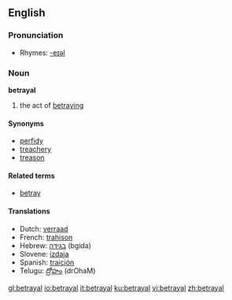 ==English==

===Pronunciation===
*Rhymes: [[Rhymes:English:-eɪəl|-eɪəl]]

===Noun===
'''betrayal'''

# the act of [[betray]]ing

====Synonyms====
*[[perfidy]]
*[[treachery]]
*[[treason]]

====Related terms====
*[[betray]]

====Translations====
*Dutch: [[verraad]] {{n}}
*French: [[trahison]] {{m}}
*Hebrew: [[בגידה]] (bgida) {{f}}
*Slovene: [[izdaja]] {{f}}
*Spanish: [[traición]]
*Telugu: [[ద్రోహం]] (drOhaM)

[[gl:betrayal]]
[[io:betrayal]]
[[it:betrayal]]
[[ku:betrayal]]
[[vi:betrayal]]
[[zh:betrayal]]